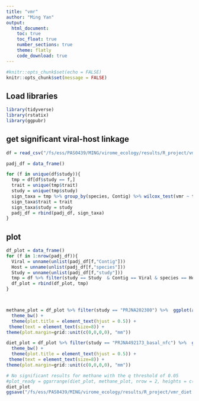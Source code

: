```yaml
---
title: "vmr"
author: "Ming Yan"
output: 
  html_document:
    toc: true
    toc_float: true
    number_sections: true
    theme: flatly
    code_download: true
---
```



```r
#knitr::opts_chunk$set(echo = FALSE)
knitr::opts_chunk$set(message = FALSE)
```

## Load libraries
```r
library(tidyverse)
library(rstatix)
library(ggpubr)
```

## get significant viral-host linkage
```r
df = read_csv("/fs/ess/PAS0439/MING/virome_ecology/results/R_project/vmr_ready.csv")

padj_df = data_frame()

for (f in unique(df$study)){
  tmp = df[df$study == f,]
  trait = unique(tmp$trait)
  study = unique(tmp$study)
  sign_taxa = tmp %>% group_by(species, Contig) %>% wilcox_test(vmr ~ treatment) %>% adjust_pvalue(method = "bonferroni") %>% filter(p.adj < 0.1)
  sign_taxa$trait = trait
  sign_taxa$study = study
  padj_df = rbind(padj_df, sign_taxa)
}

```

## plot
```r
df_plot = data_frame()
for (f in 1:nrow(padj_df)){
  Viral = unname(unlist(padj_df[f,"Contig"]))
  Host = unname(unlist(padj_df[f,"species"]))
  Study = unname(unlist(padj_df[f,"study"]))
  tmp = df %>% filter(study == Study  & Contig == Viral & species == Host)
  df_plot = rbind(df_plot, tmp)
}



methane_plot = df_plot %>% filter(study == "PRJNA202380") %>%  ggplot(aes(x = treatment, y = vmr)) + geom_boxplot() + geom_jitter() + facet_wrap(~species + Contig, scales = "free") + labs(x = "", y = "", title = "Methane emission") +
  theme_bw() +
  theme(plot.title = element_text(hjust = 0.5)) +
 theme(text = element_text(size=8)) +
theme(plot.margin=grid::unit(c(0,0,0,0), "mm"))

diet_plot = df_plot %>% filter(study == "PRJNA492173_basal_nfc") %>%  ggplot(aes(x = treatment, y = vmr)) + geom_boxplot() + geom_jitter() + facet_wrap(~species + Contig, scales = "free") + labs(x = "", y = "", title = "") +
  theme_bw() +
  theme(plot.title = element_text(hjust = 0.5)) +
 theme(text = element_text(size=8)) +
theme(plot.margin=grid::unit(c(0,0,0,0), "mm"))

# No significant results for methane with the q threshold of 0.05 
#plot_ready = ggarrange(diet_plot, methane_plot, nrow = 2, heights = c(2,1.1))
diet_plot
ggsave("/fs/ess/PAS0439/MING/virome_ecology/results/R_project/vmr_diet.svg", width = 3.5, height = 3.5, units = "in")
```



